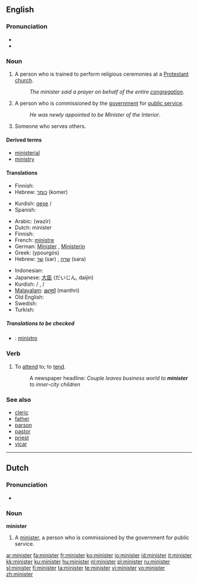 {{see|Minister}}
==English==

===Pronunciation===
* {{IPA|/'mɪnɪstɜɻ/}}
* {{audio|en-us-minister.ogg|Audio (US)}}

===Noun===
{{en-noun}}

# A person who is trained to perform religious ceremonies at a [[Protestant]] [[church]].
#: ''The minister said a prayer on behalf of the entire [[congregation]]''.
# A person who is commissioned by the [[government]] for [[public service]].
#: ''He was newly appointed to be Minister of the Interior''.
# Someone who serves others.

====Derived terms====
* [[ministerial]]
* [[ministry]]

====Translations====
{{trans-top|a person who is trained to perform religious ceremonies at a Protestant church}}
* Finnish: {{t+|fi|pappi}}
* Hebrew: [[כומר]] (komer) {{m}}
{{trans-mid}}
* Kurdish: [[qeşe]] {{f}} / {{m}}
* Spanish: {{t-|es|ministro}}
{{trans-bottom}}

{{trans-top|a person who is commissioned by the government for public service}}
* Arabic: {{ARchar|[[وزير]]}} (wazīr) {{m}}
* Dutch: minister {{m|f}}
* Finnish: {{t+|fi|ministeri}}
* French: [[ministre]] {{m|f}}
* German: [[Minister]] {{m}}, [[Ministerin]] {{f}}
* Greek: {{t|el|υπουργός|m|sc=Grek}} (ypourgós)
* Hebrew: [[שר]] (sar) {{m}}, [[שרה]] (sara) {{f}}
{{trans-mid}}
* Indonesian: {{t-|id|menteri|xs=Indonesian}}
* Japanese: [[大臣]] (だいじん, daijin)
* Kurdish: {{t|ku|wezîr}} {{f}} / {{m}}, {{t|ku|şalyar}} {{f}} / {{m}}
* [[Malayalam]]: [[മന്ത്രി]] (manthri)
* Old English: {{t-|ang|þegen|alt=þeġen|xs=Old English}}
* Swedish: {{t-|sv|minister}}
* Turkish: {{t+|tr|bakan}}
{{trans-bottom}}

{{trans-top|someone who serves others}}
{{trans-mid}}
{{trans-bottom}}

=====Translations to be checked=====
{{checktrans}}

* {{ttbc|Interlingua}}: [[ministro]]

===Verb===
{{en-verb}}

# {{transitive}} To [[attend]] to; to [[tend]].
#: A newspaper headline: ''Couple leaves business world to '''minister''' to inner-city children''

===See also===
* [[cleric]]
* [[father]]
* [[parson]]
* [[pastor]]
* [[priest]]
* [[vicar]]

----

==Dutch==

===Pronunciation===
* {{IPA|/mi'nistər/}}

===Noun===
'''minister'''

# A [[minister]], a person who is commissioned by the government for public service.

[[ar:minister]]
[[fa:minister]]
[[fr:minister]]
[[ko:minister]]
[[io:minister]]
[[id:minister]]
[[it:minister]]
[[kk:minister]]
[[ku:minister]]
[[hu:minister]]
[[nl:minister]]
[[pl:minister]]
[[ru:minister]]
[[sl:minister]]
[[fi:minister]]
[[ta:minister]]
[[te:minister]]
[[vi:minister]]
[[vo:minister]]
[[zh:minister]]